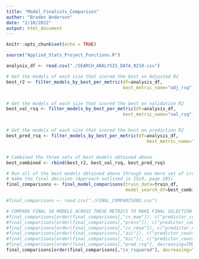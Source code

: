 ```yaml
---
title: "Model_Finalists_Comparison"
author: "Braden Anderson"
date: "2/10/2022"
output: html_document
---
```


```r
knitr::opts_chunk$set(echo = TRUE)
```


```r

source("Applied_Stats_Project_Functions.R")

analysis_df <- read.csv("./SEARCH_ANALYSIS_DATA_0210.csv")

```



```r

# Get the models of each size that scored the best on Adjusted R2
best_r2 <- filter_models_by_best_per_metric(df=analysis_df,
                                            best_metric_name="adj_rsq")


# Get the models of each size that scored the best on validation R2
best_val_rsq <- filter_models_by_best_per_metric(df=analysis_df,
                                            best_metric_name="val_rsq")


# Get the models of each size that scored the best on prediction R2
best_pred_rsq <- filter_models_by_best_per_metric(df=analysis_df,
                                                     best_metric_name="pred_rsq")


# Combined the three sets of best models obtained above
best_combined <- rbind(best_r2, best_val_rsq, best_pred_rsq)
```

```r

# Run all of the best models obtained above through one more set of cross-validation to 
# make the final decision (Approach outlined in ISLR, page 205).
final_comparisons <- final_model_comparisons(train_data=train_df,
                                             model_search_df=best_combined)
```



```r
#final_comparisons <- read.csv("./FINAL_COMPARISONS.csv")

# COMPARE FINAL 30 MODELS ACROSS THESE METRICS TO MAKE FINAL SELECTION
#final_comparisons[order(final_comparisons[,"cv_mae"]), c("predictor_count","cv_mae", "cv_mae_pct_increase", "predictors")]
#final_comparisons[order(final_comparisons[,"press"]), c("predictor_count","press", "press_pct_increase", "predictors")]
#final_comparisons[order(final_comparisons[,"cv_rmse"]), c("predictor_count","cv_rmse", "cv_rmse_pct_increase", "predictors")]
#final_comparisons[order(final_comparisons[,"aic"]), c("predictor_count","aic", "aic_pct_increase", "predictors")]
#final_comparisons[order(final_comparisons[,"bic"]), c("predictor_count","bic", "bic_pct_increase", "predictors")]
#final_comparisons[order(final_comparisons[,"pred_rsq"], decreasing=TRUE), c("predictor_count","pred_rsq", "pred_rsq_pct_decrease", "predictors")]
final_comparisons[order(final_comparisons[,"cv_rsquared"], decreasing=TRUE), c("predictor_count","cv_rsquared", "cv_rsq_pct_decrease", "predictors")]
```








































